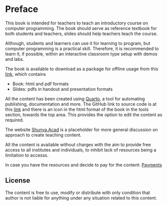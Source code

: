 # Preface {.unnumbered}

This book is intended for teachers to teach an introductory course on computer programming. The book should serve as reference textbook for both students and teachers, slides should help teachers teach the course.

Although, students and learners can use it for learning to program, but computer programming is a practical skill. Therefore, it is recommended to learn it, if possible, within an interactive classroom type setup with demos and labs.

The book is available to download as a package for offline usage from this [link](https://drive.google.com/drive/folders/1QZHgfpVra2S-KbN-dCLLSlxruOJFbQS0?usp=sharing), which contains

- Book: html and pdf formats
- Slides: pdfs in handout and presentation formats

All the content has been created using [Quarto](https://quarto.org/), a tool for automating publishing, documentation and more. The GitHub link to source code is at this [link](https://github.com/shunya-acad/itppy) and there is an icon in the html format of the book in the tools section, towards the top area. This provides the option to edit the content as required.

The website [Shunya.Acad]() is a placeholder for more general discussion on approach to create teaching content.

All the content is available without charges with the aim to provide free access to all institutes and individuals, to inhibit lack of resources being a limitation to accesss.

In case you have the resources and decide to pay for the content: [Payments]()

## License

The content is free to use, modify or distribute with only condition that author is not liable for anything under any situation related to this content.


